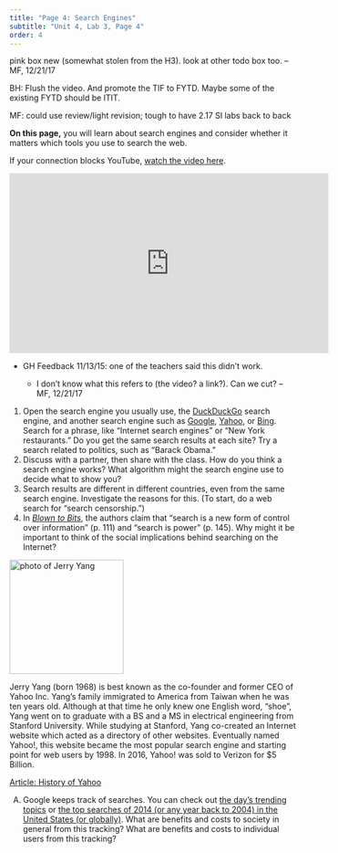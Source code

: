 ```yaml
---
title: "Page 4: Search Engines"
subtitle: "Unit 4, Lab 3, Page 4"
order: 4
---
```


::: todo
<p>pink box new (somewhat stolen from the H3). look at other todo box
too. --MF, 12/21/17</p>

<p>BH: Flush the video. And promote the TIF to FYTD. Maybe some of the
existing FYTD should be ITIT.</p>

<p>MF: could use review/light revision; tough to have 2.17 SI labs back
to back</p>
:::

::: learn
<p><strong>On this page,</strong> you will learn about search engines
and consider whether it matters which tools you use to search the
web.</p>
:::

::: todo
::: sidenote
If your connection blocks YouTube,
<a href="http://scratch.mit.edu/discuss/youtube/LVV_93mBfSU" target="_blank" title="The Internet: How Search Works">watch
the video here</a>.
:::

<iframe width="560" height="315" src="https://www.youtube.com/embed/LVV_93mBfSU?rel=0" frameborder="0" allowfullscreen class="indent">

</iframe>
:::

::: todo
<ul>

<li>GH Feedback 11/13/15: one of the teachers said this didn't
work.</li>

<ul>

<li>I don't know what this refers to (the video? a link?). Can we cut?
--MF, 12/21/17</li>

</ul>

</ul>
:::

::: {#first .forYouToDo}
<ol>

<li>Open the search engine you usually use, the
<a href="https://duckduckgo.com/" target="_blank" title="duckduckgo.com">DuckDuckGo</a>
search engine, and another search engine such as
<a href="http://google.com" target="_blank" title="google.com">Google</a>,
<a href="http://yahoo.com" target="_blank" title="yahoo.com">Yahoo</a>,
or <a href="http://bing.com" target="_blank" title="bing.com">Bing</a>.
Search for a phrase, like "Internet search engines" or "New York
restaurants." Do you get the same search results at each site? Try a
search related to politics, such as "Barack Obama."</li>

<!--<li>Read <a href="http://dontbubble.us" target="_blank" title="dontbubble.us">dontbubble.us</a>.</li> (stale link, alas) -->

<li>Discuss with a partner, then share with the class. How do you think
a search engine works? What algorithm might the search engine use to
decide what to show you?</li>

<li>Search results are different in different countries, even from the
same search engine. Investigate the reasons for this. (To start, do a
web search for "search censorship.")</li>

<li>In
<a href="http://www.bitsbook.com/wp-content/uploads/2008/12/chapter4.pdf" target="_blank" title="Blown to Bits"><em>Blown
to Bits</em></a>, the authors claim that "search is a new form of
control over information" (p. 111) and "search is power" (p. 145). Why
might it be important to think of the social implications behind
searching on the Internet?</li>

</ol>
:::

::: atworkFullWidth
::: imageRight
<img src="/img/atwork/Jerry_Yang.jpeg" title="photo of Jerry Yang" alt="photo of Jerry Yang" class="noshadow" height="200px"/>
:::

<p>Jerry Yang (born 1968) is best known as the co-founder and former CEO
of Yahoo Inc. Yang's family immigrated to America from Taiwan when he
was ten years old. Although at that time he only knew one English word,
"shoe", Yang went on to graduate with a BS and a MS in electrical
engineering from Stanford University. While studying at Stanford, Yang
co-created an Internet website which acted as a directory of other
websites. Eventually named Yahoo!, this website became the most popular
search engine and starting point for web users by 1998. In 2016, Yahoo!
was sold to Verizon for \$5 Billion.</p>

<p><a href="https://history-computer.com/yahoo-guide/" title="Article: History of Yahoo" target="_blank">Article:
History of Yahoo</a></p>
:::

::: takeItFurther
<ol type="A">

<li>Google keeps track of searches. You can check out
<a href="http://www.google.com/trends/hottrends" target="_blank" title="Google Trends">the
day's trending topics</a> or
<a href="http://www.google.com/trends/topcharts?hl=en#vm=cat&geo=US&date=2014&cid" target="_blank" title="Google Trends 2014">the
top searches of 2014 (or any year back to 2004) in the United States (or
globally)</a>. What are benefits and costs to society in general from
this tracking? What are benefits and costs to individual users from this
tracking?</li>

</ol>
:::
